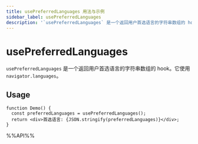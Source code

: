 ```yaml
---
title: usePreferredLanguages 用法与示例
sidebar_label: usePreferredLanguages
description: '`usePreferredLanguages` 是一个返回用户首选语言的字符串数组的 hook。它使用 `navigator.languages`。 本文介绍其用法、最佳实践与代码示例。'
---
```

# usePreferredLanguages

`usePreferredLanguages` 是一个返回用户首选语言的字符串数组的 hook。它使用 `navigator.languages`。

## Usage

```tsx live
function Demo() {
  const preferredLanguages = usePreferredLanguages();
  return <div>首选语言: {JSON.stringify(preferredLanguages)}</div>;
}
```

%%API%%